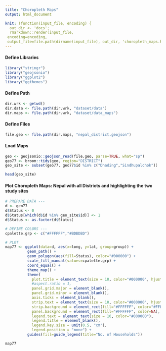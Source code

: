 ---
title: "Choropleth Maps"
output: html_document

knit: (function(input_file, encoding) {
  out_dir <- 'docs';
  rmarkdown::render(input_file,
 encoding=encoding,
 output_file=file.path(dirname(input_file), out_dir, 'choropleth_maps.html'))})
---

#### Define Libraries
```{r echo=TRUE, message=FALSE, warning=FALSE, tidy=TRUE}
library("stringr")
library("geojsonio")
library("ggplot2")
library("ggthemes")
```


#### Define Path
```{r tidy=TRUE}
dir.wrk <- getwd()
dir.data <- file.path(dir.wrk, "dataset/data")
dir.maps <- file.path(dir.wrk, "dataset/data_maps")
```


#### Define Files
```{r tidy=TRUE}
file.geo <- file.path(dir.maps, "nepal_district.geojson")
```



#### Load Maps
```{r echo=TRUE, message=FALSE, warning=FALSE}
geo <- geojsonio::geojson_read(file.geo, parse=TRUE, what="sp")
geo77 <- broom::tidy(geo, region="DISTRICT")
geo_site <- subset(geo77, geo77$id %in% c("Dhading","Sindhupalchok"))

head(geo_site)
```




#### Plot Choropleth Maps: Nepal with all Districts and highlighting the two study sites
```{r fig.align = "center"}
# PREPARE DATA ---
d <- geo77
d$Status <- 0
d$Status[which(d$id %in% geo_site$id)] <- 1
d$Status <- as.factor(d$Status)

# DEFINE COLORS ---
cpalette.grp <- c("#FFFFFF","#BDBDBD")

# PLOT
map77 <- ggplot(data=d, aes(x=long, y=lat, group=group)) +
          geom_path() +
          geom_polygon(aes(fill=Status), color="#000000") +
          scale_fill_manual(values=cpalette.grp) +
          coord_equal() +
          theme_map() +
          theme(
            plot.title = element_text(size = 10, color="#000000", hjust=0.5),
            #aspect.ratio = 1,
            panel.grid.major = element_blank(),
            panel.grid.minor = element_blank(),
            axis.ticks = element_blank(),	
            strip.text = element_text(size = 10, color="#000000", hjust=0.5),
            strip.background = element_rect(fill="#FFFFFF", color="#FFFFFF"),
            panel.background = element_rect(fill="#FFFFFF", color=NA),
            legend.text = element_text(size = 10, color="#000000"),
            legend.title = element_blank(),
            legend.key.size = unit(0.5, "cm"),
            legend.position = "none") +
          guides(fill=guide_legend(title="No. of Households"))

map77
```
